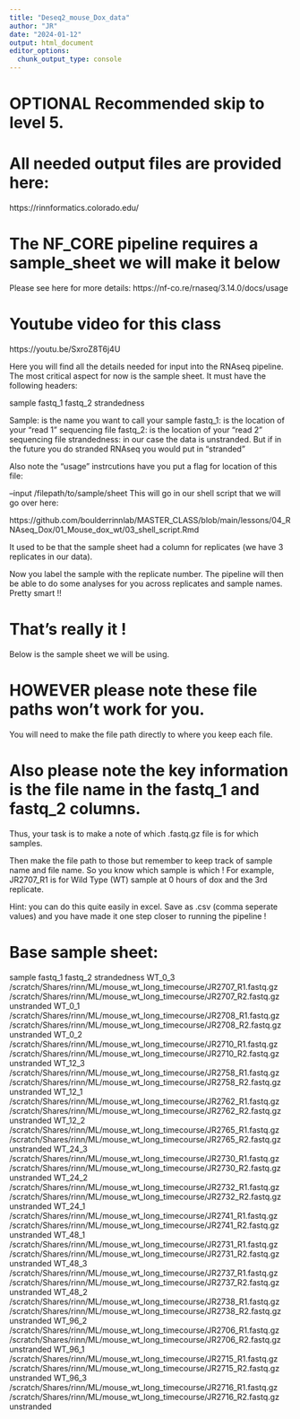 ```yaml
---
title: "Deseq2_mouse_Dox_data"
author: "JR"
date: "2024-01-12"
output: html_document
editor_options: 
  chunk_output_type: console
---
```


# OPTIONAL Recommended skip to level 5.
# All needed output files are provided here:
https://rinnformatics.colorado.edu/

# The NF_CORE pipeline requires a sample_sheet we will make it below
Please see here for more details:
https://nf-co.re/rnaseq/3.14.0/docs/usage

# Youtube video for this class
https://youtu.be/SxroZ8T6j4U

Here you will find all the details needed for input into the RNAseq pipeline.
The most critical aspect for now is the sample sheet.
It must have the following headers:

sample	fastq_1	fastq_2	strandedness

Sample: is the name you want to call your sample
fastq_1: is the location of your "read 1" sequencing file
fastq_2: is the location of your "read 2" sequencing file
strandedness: in our case the data is unstranded. But if in the future you
do stranded RNAseq you would put in "stranded" 

Also note the "usage" instrcutions have you put a flag for location of this file:

--input /filepath/to/sample/sheet
This will go in our shell script that we will go over here:

https://github.com/boulderrinnlab/MASTER_CLASS/blob/main/lessons/04_RNAseq_Dox/01_Mouse_dox_wt/03_shell_script.Rmd

It used to be that the sample sheet had a column for replicates (we have 3 replicates in our data).

Now you label the sample with the replicate number. The pipeline will then be able to do
some analyses for you across replicates and sample names. Pretty smart !!


# That's really it !

Below is the sample sheet we will be using. 

# HOWEVER please note these file paths won't work for you.
You will need to make the file path directly to where you keep each file.

# Also please note the key information is the file name in the fastq_1 and fastq_2 columns.

Thus, your task is to make a note of which .fastq.gz file is for which samples.

Then make the file path to those but remember to keep track of sample name and file name.
So you know which sample is which ! For example, JR2707_R1 is for Wild Type (WT) sample at 0
hours of dox and the 3rd replicate. 

Hint: you can do this quite easily in excel. Save as .csv (comma seperate values) and you have 
made it one step closer to running the pipeline !

# Base sample sheet:
sample	fastq_1	fastq_2	strandedness
WT_0_3	/scratch/Shares/rinn/ML/mouse_wt_long_timecourse/JR2707_R1.fastq.gz	/scratch/Shares/rinn/ML/mouse_wt_long_timecourse/JR2707_R2.fastq.gz	unstranded
WT_0_1	/scratch/Shares/rinn/ML/mouse_wt_long_timecourse/JR2708_R1.fastq.gz	/scratch/Shares/rinn/ML/mouse_wt_long_timecourse/JR2708_R2.fastq.gz	unstranded
WT_0_2	/scratch/Shares/rinn/ML/mouse_wt_long_timecourse/JR2710_R1.fastq.gz	/scratch/Shares/rinn/ML/mouse_wt_long_timecourse/JR2710_R2.fastq.gz	unstranded
WT_12_3	/scratch/Shares/rinn/ML/mouse_wt_long_timecourse/JR2758_R1.fastq.gz	/scratch/Shares/rinn/ML/mouse_wt_long_timecourse/JR2758_R2.fastq.gz	unstranded
WT_12_1	/scratch/Shares/rinn/ML/mouse_wt_long_timecourse/JR2762_R1.fastq.gz	/scratch/Shares/rinn/ML/mouse_wt_long_timecourse/JR2762_R2.fastq.gz	unstranded
WT_12_2	/scratch/Shares/rinn/ML/mouse_wt_long_timecourse/JR2765_R1.fastq.gz	/scratch/Shares/rinn/ML/mouse_wt_long_timecourse/JR2765_R2.fastq.gz	unstranded
WT_24_3	/scratch/Shares/rinn/ML/mouse_wt_long_timecourse/JR2730_R1.fastq.gz	/scratch/Shares/rinn/ML/mouse_wt_long_timecourse/JR2730_R2.fastq.gz	unstranded
WT_24_2	/scratch/Shares/rinn/ML/mouse_wt_long_timecourse/JR2732_R1.fastq.gz	/scratch/Shares/rinn/ML/mouse_wt_long_timecourse/JR2732_R2.fastq.gz	unstranded
WT_24_1	/scratch/Shares/rinn/ML/mouse_wt_long_timecourse/JR2741_R1.fastq.gz	/scratch/Shares/rinn/ML/mouse_wt_long_timecourse/JR2741_R2.fastq.gz	unstranded
WT_48_1	/scratch/Shares/rinn/ML/mouse_wt_long_timecourse/JR2731_R1.fastq.gz	/scratch/Shares/rinn/ML/mouse_wt_long_timecourse/JR2731_R2.fastq.gz	unstranded
WT_48_3	/scratch/Shares/rinn/ML/mouse_wt_long_timecourse/JR2737_R1.fastq.gz	/scratch/Shares/rinn/ML/mouse_wt_long_timecourse/JR2737_R2.fastq.gz	unstranded
WT_48_2	/scratch/Shares/rinn/ML/mouse_wt_long_timecourse/JR2738_R1.fastq.gz	/scratch/Shares/rinn/ML/mouse_wt_long_timecourse/JR2738_R2.fastq.gz	unstranded
WT_96_2	/scratch/Shares/rinn/ML/mouse_wt_long_timecourse/JR2706_R1.fastq.gz	/scratch/Shares/rinn/ML/mouse_wt_long_timecourse/JR2706_R2.fastq.gz	unstranded
WT_96_1	/scratch/Shares/rinn/ML/mouse_wt_long_timecourse/JR2715_R1.fastq.gz	/scratch/Shares/rinn/ML/mouse_wt_long_timecourse/JR2715_R2.fastq.gz	unstranded
WT_96_3	/scratch/Shares/rinn/ML/mouse_wt_long_timecourse/JR2716_R1.fastq.gz	/scratch/Shares/rinn/ML/mouse_wt_long_timecourse/JR2716_R2.fastq.gz	unstranded
